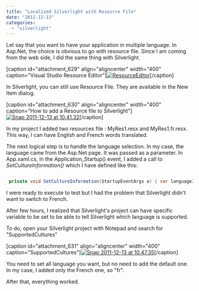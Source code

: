 ```yaml
---
title: "Localized Silverlight with Resource File"
date: "2011-12-13"
categories: 
  - "silverlight"
---
```


Let say that you want to have your application in multiple language. In Asp.Net, the choice is obvious to go with resource file. Since I am coming from the web side, I did the same thing with Silverlight.

[caption id="attachment\_629" align="aligncenter" width="400" caption="Visual Studio Resource Editor"][![](http://patrickdesjardins.com/blog/wp-content/uploads/2011/12/ResourceEditor-400x367.jpg "ResourceEditor")](http://patrickdesjardins.com/blog/628/resourceeditor)[/caption]

In Silverlight, you can still use Resource File. They are available in the New Item dialog.

[caption id="attachment\_630" align="aligncenter" width="400" caption="How to add a Resource file to Silverlight"][![](http://patrickdesjardins.com/blog/wp-content/uploads/2011/12/Snap-2011-12-13-at-10.41.32-400x238.png "Snap 2011-12-13 at 10.41.32")](http://patrickdesjardins.com/blog/628/snap-2011-12-13-at-10-41-32)[/caption]

In my project I added two resources file : MyRes1.resx and MyRes1.fr.resx. This way, I can have English and French words translated.

The next logical step is to handle the language selection. In my case, the language came from the Asp.Net page. It was passed as a parameter. In App.xaml.cs, in the Application\_Startup() event, I added a call to _SetCultureInformation()_ which I have defined like this:


```csharp

 private void SetCultureInformation(StartupEventArgs e) { var languageInfo = new CultureInfo("en"); if (e.InitParams.ContainsKey("language")) { if (e.InitParams["language"] == "fr") { languageInfo = new CultureInfo("fr"); } } Thread.CurrentThread.CurrentCulture = languageInfo; Thread.CurrentThread.CurrentUICulture = languageInfo; } 
```

I were ready to execute to test but I had the problem that Silverlight didn't want to switch to French.

After few hours, I realized that Silverlight's project can have specific variable to be set to be able to tell Silverlight which language is supported.

To do, open your Silverlight project with Notepad and search for "SupportedCultures"

[caption id="attachment\_631" align="aligncenter" width="400" caption="SupportedCultures"][![](http://patrickdesjardins.com/blog/wp-content/uploads/2011/12/Snap-2011-12-13-at-10.47.35-400x113.png "Snap 2011-12-13 at 10.47.35")](http://patrickdesjardins.com/blog/628/snap-2011-12-13-at-10-47-35)[/caption]

You need to set all language you want, but no need to add the default one. In my case, I added only the French one, so "fr".

After that, everything worked.
